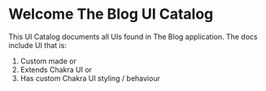 
<Meta title="Introduction" />

# Welcome The Blog UI Catalog

This UI Catalog documents all UIs found in The Blog application. The docs include UI that is:
1. Custom made or
2. Extends Chakra UI or
3. Has custom Chakra UI styling / behaviour
